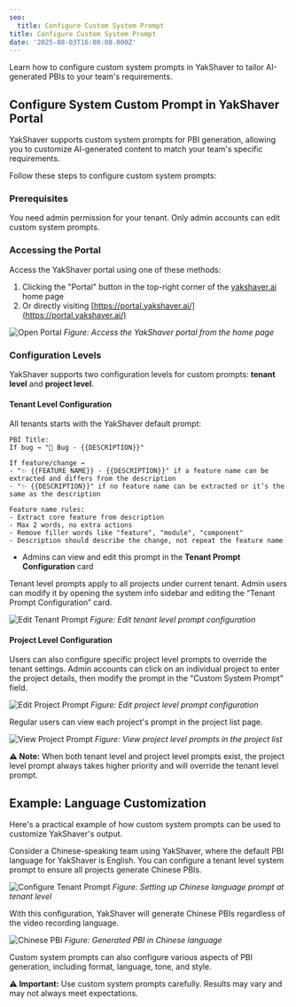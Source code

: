 ```yaml
---
seo:
  title: Configure Custom System Prompt
title: Configure Custom System Prompt
date: '2025-08-03T16:00:00.000Z'
---
```


Learn how to configure custom system prompts in YakShaver to tailor AI-generated PBIs to your team's requirements.

## Configure System Custom Prompt in YakShaver Portal

YakShaver supports custom system prompts for PBI generation, allowing you to customize AI-generated content to match your team's specific requirements.

Follow these steps to configure custom system prompts:

### Prerequisites

You need admin permission for your tenant. Only admin accounts can edit custom system prompts.

### Accessing the Portal

Access the YakShaver portal using one of these methods:

1. Clicking the "Portal" button in the top-right corner of the [yakshaver.ai](https://yakshaver.ai) home page
2. Or directly visiting [https://portal.yakshaver.ai/](https://portal.yakshaver.ai/)

![Open Portal](/YakShaver/Docs/open-portal.png)
*Figure: Access the YakShaver portal from the home page*

### Configuration Levels

YakShaver supports two configuration levels for custom prompts: **tenant level** and **project level**.

#### Tenant Level Configuration

All tenants starts with the YakShaver default prompt:

```plaintext
PBI Title:
If bug → "🐛 Bug - {{DESCRIPTION}}"

If feature/change →
- "✨ {{FEATURE_NAME}} - {{DESCRIPTION}}" if a feature name can be extracted and differs from the description
- "✨ {{DESCRIPTION}}" if no feature name can be extracted or it’s the same as the description

Feature name rules:
- Extract core feature from description
- Max 2 words, no extra actions
- Remove filler words like "feature", "module", "component"
- Description should describe the change, not repeat the feature name
```

* Admins can view and edit this prompt in the **Tenant Prompt Configuration** card

Tenant level prompts apply to all projects under current tenant. Admin users can modify it by opening the system info sidebar and editing the “Tenant Prompt Configuration” card.

![Edit Tenant Prompt](/YakShaver/Docs/edit-tenant-prompt.png)
*Figure: Edit tenant level prompt configuration*

#### Project Level Configuration

Users can also configure specific project level prompts to override the tenant settings. Admin accounts can click on an individual project to enter the project details, then modify the prompt in the "Custom System Prompt" field.

![Edit Project Prompt](/YakShaver/Docs/edit-project-prompt.png)
*Figure: Edit project level prompt configuration*

Regular users can view each project's prompt in the project list page.

![View Project Prompt](/YakShaver/Docs/view-project-prompt.png)
*Figure: View project level prompts in the project list*

**⚠️ Note:** When both tenant level and project level prompts exist, the project level prompt always takes higher priority and will override the tenant level prompt.

## Example: Language Customization

Here's a practical example of how custom system prompts can be used to customize YakShaver's output.

Consider a Chinese-speaking team using YakShaver, where the default PBI language for YakShaver is English. You can configure a tenant level system prompt to ensure all projects generate Chinese PBIs.

![Configure Tenant Prompt](/YakShaver/Docs/config-tenant-prompt.png)
*Figure: Setting up Chinese language prompt at tenant level*

With this configuration, YakShaver will generate Chinese PBIs regardless of the video recording language.

![Chinese PBI](/YakShaver/Docs/Chinese-PBI.png)
*Figure: Generated PBI in Chinese language*

Custom system prompts can also configure various aspects of PBI generation, including format, language, tone, and style.

**⚠️ Important:** Use custom system prompts carefully. Results may vary and may not always meet expectations.
